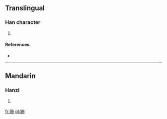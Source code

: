 ==Translingual==

===Han character===
{{Han char|rn=72|rad=日|as=09|sn=13|four=6801<sub>2</sub>|canj=日卜尸木 (AYSD)}}

# {{defn|Han|sort=日09}}

====References====
* {{Han ref|kx=0497.350|dkj=14035|dj=0865.220|hdz=21526.040|uh=6686|ud=26246|bh=DDBF|bd=56767}}

----

==Mandarin==

===Hanzi===
{{cmn-hanzi|pin=[[xià]] ([[xia4]]), [[yí]] ([[yi2]])|wg=hsia<sup>4</sup>, i<sup>2</sup>}}

# {{defn|lang=cmn|sort=日09}}

[[fr:暆]]
[[pl:暆]]